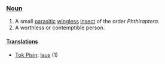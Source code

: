===[[Noun]]===

# A small [[parasitic]] [[wingless]] [[insect]] of the order ''Phthiraptera''.
# A worthless or contemptible person.

====[[Translations]]====

*[[Tok Pisin]]: [[laus]] (1)